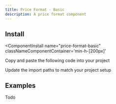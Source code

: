 ```yaml
---
title: Price Format - Basic
description: A price format component
---
```




<ComponentPreview 
  name="price-format-basic-ex-01"     
  classNameComponentContainer='min-h-[200px]' 
/>


## Install
<ComponentInstall
  name="price-format-basic"     
  classNameComponentContainer='min-h-[200px]' 
>
<CLIInstall  name="price-format-basic"   />

<ManualInstall>

<Steps>

<Step>

Copy and paste the following code into your project

</Step>

<ComponentSource name="price-format-basic"/>

<Step>

Update the import paths to match your project setup

</Step>

</Steps>


</ManualInstall>


</ComponentInstall>


## Examples

Todo



